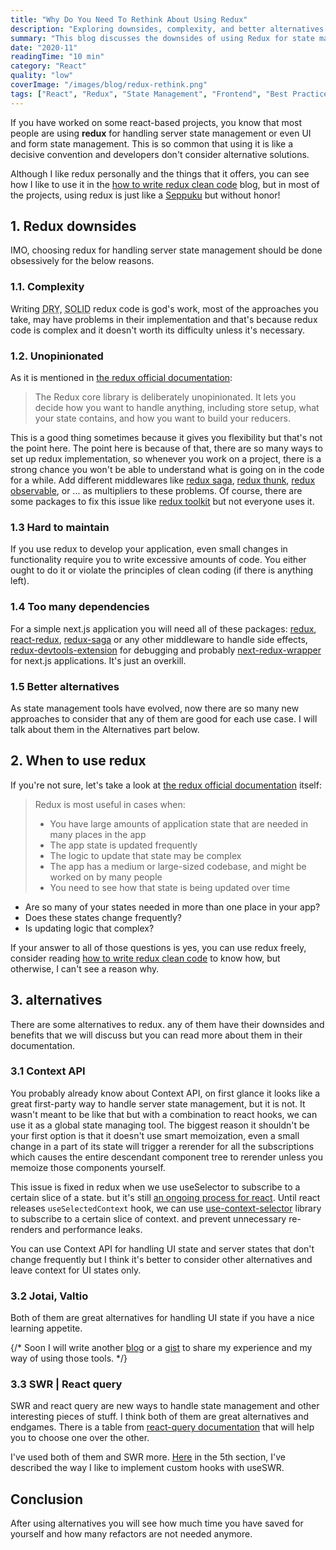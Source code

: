 ```yaml
---
title: "Why Do You Need To Rethink About Using Redux"
description: "Exploring downsides, complexity, and better alternatives for state management in React projects. Rethink your choices and embrace efficiency."
summary: "This blog discusses the downsides of using Redux for state management in React-based projects and provides reasons to reconsider its usage. I point out the complexity of writing DRY and SOLID Redux code and the lack of opinionation in Redux, leading to various implementation approaches and potential difficulties in understanding code. Maintaining Redux-based applications can be challenging, requiring excessive code for small changes. Additionally, the blog highlights the heavy reliance on multiple dependencies when using Redux, which might not be necessary in every project."
date: "2020-11"
readingTime: "10 min"
category: "React"
quality: "low"
coverImage: "/images/blog/redux-rethink.png"
tags: ["React", "Redux", "State Management", "Frontend", "Best Practices", "Development"]
---
```


If you have worked on some react-based projects, you know that most people are using **redux** for handling server state management or even UI and form state management.
This is so common that using it is like a decisive convention and developers don't consider alternative solutions.

Although I like redux personally and the things that it offers, you can see how I like to use it in the [how to write redux clean code](/blog/redux-clean-code) blog, but in most of the projects, using redux is just like a [Seppuku](https://en.wikipedia.org/wiki/Seppuku) but without honor!

## 1. Redux downsides

IMO, choosing redux for handling server state management should be done obsessively for the below reasons.

### 1.1. Complexity

Writing <abbr title="Don't repeat yourself">DRY</abbr>, <abbr title="single responsibility principle, open-closed principle, Liskov substitution principle, interface segregation principle and dependency inversion principle">SOLID</abbr> redux code is god's work, most of the approaches you take, may have problems in their implementation and that's because redux code is complex and it doesn't worth its difficulty unless it's necessary.

### 1.2. Unopinionated

As it is mentioned in [the redux official documentation](https://redux.js.org/redux-toolkit/overview#purpose):

> The Redux core library is deliberately unopinionated. It lets you decide how you want to handle anything, including store setup, what your state contains, and how you want to build your reducers.

This is a good thing sometimes because it gives you flexibility but that's not the point here. The point here is because of that, there are so many ways to set up redux implementation, so whenever you work on a project, there is a strong chance you won't be able to understand what is going on in the code for a while.
Add different middlewares like [redux saga](https://redux-saga.js.org/), [redux thunk](https://github.com/reduxjs/redux-thunk), [redux observable](https://redux-observable.js.org/), or ... as multipliers to these problems.
Of course, there are some packages to fix this issue like [redux toolkit](https://www.npmjs.com/package/@reduxjs/toolkit) but not everyone uses it.

### 1.3 Hard to maintain

If you use redux to develop your application, even small changes in functionality require you to write excessive amounts of code. You either ought to do it or violate the principles of clean coding (if there is anything left).

### 1.4 Too many dependencies

For a simple next.js application you will need all of these packages:
[redux](https://redux.js.org/), [react-redux](https://react-redux.js.org/), [redux-saga](https://redux-saga.js.org/) or any other middleware to handle side effects, [redux-devtools-extension](https://www.npmjs.com/package/@redux-devtools/extension) for debugging and probably [next-redux-wrapper](https://github.com/kirill-konshin/next-redux-wrapper) for next.js applications. It's just an overkill.

### 1.5 Better alternatives

As state management tools have evolved, now there are so many new approaches to consider that any of them are good for each use case. I will talk about them in the Alternatives part below.

## 2. When to use redux

If you're not sure, let's take a look at [the redux official documentation](https://redux.js.org/faq/general#when-should-i-use-redux) itself:

> Redux is most useful in cases when:
>
> - You have large amounts of application state that are needed in many places in the app
> - The app state is updated frequently
> - The logic to update that state may be complex
> - The app has a medium or large-sized codebase, and might be worked on by many people
> - You need to see how that state is being updated over time

- Are so many of your states needed in more than one place in your app?
- Does these states change frequently?
- Is updating logic that complex?

If your answer to all of those questions is yes, you can use redux freely, consider reading [how to write redux clean code](/blog/redux-clean-code) to know how, but otherwise, I can't see a reason why.

## 3. alternatives

There are some alternatives to redux. any of them have their downsides and benefits that we will discuss but you can read more about them in their documentation.

### 3.1 Context API

You probably already know about Context API, on first glance it looks like a great first-party way to handle server state management, but it is not. It wasn't meant to be like that but with a combination to react hooks, we can use it as a global state managing tool.
The biggest reason it shouldn't be your first option is that it doesn't use smart memoization, even a small change in a part of its state will trigger a rerender for all the subscriptions which causes the entire descendant component tree to rerender unless you memoize those components yourself.

This issue is fixed in redux when we use useSelector to subscribe to a certain slice of a state. but it's still [an ongoing process for react](https://github.com/reactjs/rfcs/pull/119). Until react releases `useSelectedContext` hook, we can use [use-context-selector](https://www.npmjs.com/package/use-context-selector) library to subscribe to a certain slice of context. and prevent unnecessary re-renders and performance leaks.

You can use Context API for handling UI state and server states that don't change frequently but I think it's better to consider other alternatives and leave context for UI states only.

### 3.2 Jotai, Valtio

Both of them are great alternatives for handling UI state if you have a nice learning appetite.

{/* Soon I will write another [blog](/blog) or a [gist](/gists) to share my experience and my way of using those tools. */}

### 3.3 SWR | React query

SWR and react query are new ways to handle state management and other interesting pieces of stuff.
I think both of them are great alternatives and endgames.
There is a table from [react-query documentation](https://react-query.tanstack.com/comparison) that will help you to choose one over the other.

I've used both of them and SWR more.
[Here](/blog/data-fetching-pattern-preference) in the 5th section, I've described the way I like to implement custom hooks with useSWR.

## Conclusion

After using alternatives you will see how much time you have saved for yourself and how many refactors are not needed anymore.
